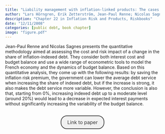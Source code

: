 ```yaml
---
title: "Liability management with inflation-linked products: The cases of Sweden, France and Italy"
author: "Lars Hörngren, Erik Zetterström, Jean-Paul Renne; Nicolas Sagnes, Davide Iacovoni"
description: "Chapter 22 in Inflation Risk and Products, Riskbooks"
date: "12/11/2008"
categories: [public debt, book chapter]
image: "figure.pdf"
---
```


<!-- description: "Affine Term Structure Model that provides non-negative yields and is able to accommodate a short-term rate that stays at the zero lower bound (ZLB) for extended periods of time." -->

<!-- subtitle: -->

<!-- image: "figure.jpeg" -->


Jean-Paul Renne and Nicolas Sagnes presents the quantitative methodology aimed at assessing the cost and risk impact of a change in the share of inflation-indexed debt. They consider both interest cost and budget balance and use a wide range of econometric tools to model the French economy and the dynamics of budget balance. Based on this quantitative analysis, they come up with the following results: by saving the inflation risk premium, the government can lower the average debt service when increasing the share of indexed debt, but if the increase is
strong, it also makes the debt service more variable. However, the conclusion is also that, starting from 0%, increasing indexed debt up to a moderate level (around 20%) would lead to a decrease in expected interest payments without significantly increasing the variability of the budget balance.



```{=html}
<div  style="margin: 30px; text-align: center;">
<a class="btn btn-primary" href="chapter22.pdf" role="button" target="_blank" style="            display: inline-block;
            padding: 10px 20px;
            border: 2px solid #333;
            border-radius: 20px;
            background-color: #f1f1f1;
            text-decoration: none;
            color: #333;
            margin: 0 10px;
            font-size: 16px;">Link to paper</a>
</div>
```



<!-- In order to have bibtex in place of R code, add in front matter: -->
<!-- format: -->
<!--   html: -->
<!--     code-fold: true -->
<!--     code-summary: "Bibtex" -->

<!-- ```{r essai, eval=FALSE} -->
<!-- article = { -->
<!--   author = {JPR}, -->
<!--   year=2010 -->
<!-- } -->
<!-- ``` -->
